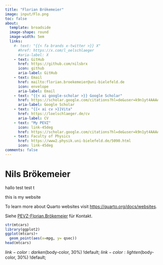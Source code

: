 ```yaml
---
title: "Florian Brökemeier"
image: input/Flo.png
toc: false
about: 
  template: broadside
  image-shape: round
  image-width: 5em
  links:
    #- text: "{{< fa brands x-twitter >}} X"
      #href: https://x.com/l_oelschlaeger
      #aria-label: X
    - text: GitHub
      href: https://github.com/nilsbrx
      icon: github
      aria-label: GitHub
    - text: Email
      href: mailto:florian.broekemeier@uni-bielefeld.de
      icon: envelope
      aria-label: Email
    - text: "{{< ai google-scholar >}} Google Scholar"
      href: https://scholar.google.com/citations?hl=de&user=k9n1yt4AAAAJ
      aria-label: Google Scholar
    - text: "{{< ai cv >}}Vita"
      href: https://loelschlaeger.de/cv
      aria-label: CV
    - text: "My PEVZ" 
      icon: link-45deg
      href: https://scholar.google.com/citations?hl=de&user=k9n1yt4AAAAJ
    - text: Faculty of Physics
      href: https://www2.physik.uni-bielefeld.de/5090.html
      icon: link-45deg 
comments: false
---
```


# Nils Brökemeier

hallo test test t

this is my website

To learn more about Quarto websites visit <https://quarto.org/docs/websites>.

Siehe [PEVZ-Florian.Brökemeier](https://ekvv.uni-bielefeld.de/pers_publ/publ/PersonDetail.jsp?personId=279287392) für Kontakt.

```r
str(mtcars)
library(ggplot2)
ggplot(mtcars)+
  geom_point(aes(x=mpg, y= qsec))
head(mtcars)
```

$link-color:                              darken($body-color, 30%) !default; $link-color:                              lighten($body-color, 30%) !default;
